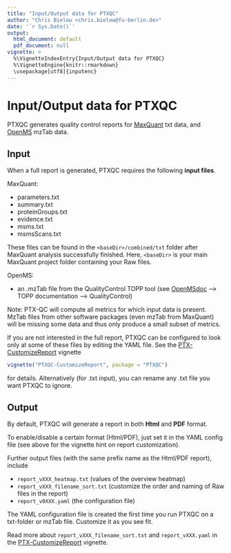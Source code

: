 ```yaml
---
title: "Input/Output data for PTXQC"
author: "Chris Bielow <chris.bielow@fu-berlin.de>"
date: '`r Sys.Date()`'
output:
  html_document: default
  pdf_document: null
vignette: >
  %\VignetteIndexEntry{Input/Output data for PTXQC}
  %\VignetteEngine{knitr::rmarkdown}
  \usepackage[utf8]{inputenc}
---
```


# Input/Output data for PTXQC

PTXQC generates quality control reports for [MaxQuant] txt data, and [OpenMS] mzTab data.

## Input

When a full report is generated, PTXQC requires the following **input files**.
  
MaxQuant:  

  - parameters.txt
  - summary.txt
  - proteinGroups.txt
  - evidence.txt
  - msms.txt
  - msmsScans.txt
  
These files can be found in the `<baseDir>/combined/txt` folder after MaxQuant analysis successfully finished.
Here, `<baseDir>` is your main MaxQuant project folder containing your Raw files.
  
OpenMS:

  - an .mzTab file from the QualityControl TOPP tool (see [OpenMSdoc] --> TOPP documentation --> QualityControl)
  
  Note: PTX-QC will compute all metrics for which input data is present. MzTab files from other software packages (even mzTab from MaxQuant) will be missing some data and thus only produce a small subset of metrics. 


If you are not interested in the full report, PTXQC can be configured to look only at some of these files by editing the YAML file. See the [PTX-CustomizeReport][Ref_VignCust] vignette
```r
vignette("PTXQC-CustomizeReport", package = "PTXQC")
```
for details. Alternatively (for .txt input), you can rename any .txt file you want PTXQC to ignore.

## Output

By default, PTXQC will generate a report in both **Html** and **PDF** format.

To enable/disable a certain format (Html/PDF), just set it in the YAML config file (see above for the vignette hint on report customization).

Further output files (with the same prefix name as the Html/PDF report), include

  - `report_vXXX_heatmap.txt` (values of the overview heatmap)
  - `report_vXXX_filename_sort.txt` (customize the order and naming of Raw files in the report)
  - `report_v0XXX.yaml` (the configuration file)
  
The YAML configuration file is created the first time you run PTXQC on a txt-folder or mzTab file. Customize it as you see fit.

Read more about `report_vXXX_filename_sort.txt` and `report_vXXX.yaml` in the [PTX-CustomizeReport][Ref_VignCust] vignette.
  

  [MaxQuant]: https://maxquant.org
  [OpenMS]: https://www.openms.de/
  [OpenMSdoc]: https://abibuilder.cs.uni-tuebingen.de/archive/openms/Documentation/nightly/html/index.html
  [Ref_VignCust]: https://github.com/cbielow/PTXQC/blob/master/vignettes/PTXQC-CustomizeReport.Rmd

